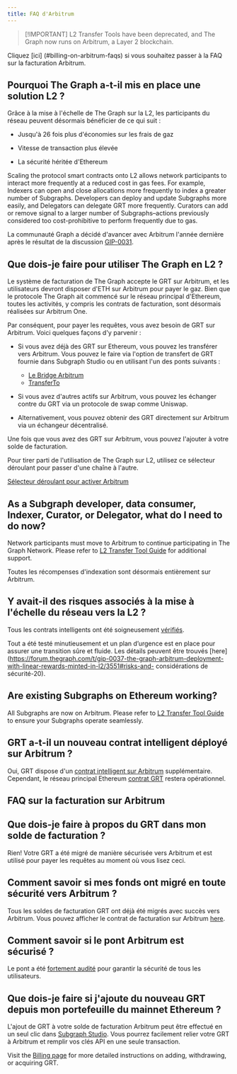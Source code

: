 ```yaml
---
title: FAQ d'Arbitrum
---
```


> [!IMPORTANT] L2 Transfer Tools have been deprecated, and The Graph now runs on Arbitrum, a Layer 2 blockchain.

Cliquez [ici] (#billing-on-arbitrum-faqs) si vous souhaitez passer à la FAQ sur la facturation Arbitrum.

## Pourquoi The Graph a-t-il mis en place une solution L2 ?

Grâce à la mise à l'échelle de The Graph sur la L2, les participants du réseau peuvent désormais bénéficier de ce qui suit :

- Jusqu'à 26 fois plus d'économies sur les frais de gaz

- Vitesse de transaction plus élevée

- La sécurité héritée d'Ethereum

Scaling the protocol smart contracts onto L2 allows network participants to interact more frequently at a reduced cost in gas fees. For example, Indexers can open and close allocations more frequently to index a greater number of Subgraphs. Developers can deploy and update Subgraphs more easily, and Delegators can delegate GRT more frequently. Curators can add or remove signal to a larger number of Subgraphs–actions previously considered too cost-prohibitive to perform frequently due to gas.

La communauté Graph a décidé d'avancer avec Arbitrum l'année dernière après le résultat de la discussion [GIP-0031](https://forum.thegraph.com/t/gip-0031-arbitrum-grt-bridge/3305).

## Que dois-je faire pour utiliser The Graph en L2 ?

Le système de facturation de The Graph accepte le GRT sur Arbitrum, et les utilisateurs devront disposer d'ETH sur Arbitrum pour payer le gaz. Bien que le protocole The Graph ait commencé sur le réseau principal d'Ethereum, toutes les activités, y compris les contrats de facturation, sont désormais réalisées sur Arbitrum One.

Par conséquent, pour payer les requêtes, vous avez besoin de GRT sur Arbitrum. Voici quelques façons d'y parvenir :

- Si vous avez déjà des GRT sur Ethereum, vous pouvez les transférer vers Arbitrum. Vous pouvez le faire via l'option de transfert de GRT fournie dans Subgraph Studio ou en utilisant l'un des ponts suivants :
  - [Le Bridge Arbitrum](https://bridge.arbitrum.io/?l2ChainId=42161)
  - [TransferTo](https://transferto.xyz/swap)

- Si vous avez d'autres actifs sur Arbitrum, vous pouvez les échanger contre du GRT via un protocole de swap comme Uniswap.

- Alternativement, vous pouvez obtenir des GRT directement sur Arbitrum via un échangeur décentralisé.

Une fois que vous avez des GRT sur Arbitrum, vous pouvez l'ajouter à votre solde de facturation.

Pour tirer parti de l'utilisation de The Graph sur L2, utilisez ce sélecteur déroulant pour passer d'une chaîne à l'autre.

[Sélecteur déroulant pour activer Arbitrum](/img/arbitrum-screenshot-toggle.png)

## As a Subgraph developer, data consumer, Indexer, Curator, or Delegator, what do I need to do now?

Network participants must move to Arbitrum to continue participating in The Graph Network. Please refer to [L2 Transfer Tool Guide](/archived/arbitrum/l2-transfer-tools-guide/) for additional support.

Toutes les récompenses d'indexation sont désormais entièrement sur Arbitrum.

## Y avait-il des risques associés à la mise à l'échelle du réseau vers la L2 ?

Tous les contrats intelligents ont été soigneusement [vérifiés](https://github.com/graphprotocol/contracts/blob/main/packages/contracts/audits/OpenZeppelin/2022-07-graph-arbitrum-bridge-aud.pdf).

Tout a été testé minutieusement et un plan d’urgence est en place pour assurer une transition sûre et fluide. Les détails peuvent être trouvés [here](https://forum.thegraph.com/t/gip-0037-the-graph-arbitrum-deployment-with-linear-rewards-minted-in-l2/3551#risks-and- considérations de sécurité-20).

## Are existing Subgraphs on Ethereum working?

All Subgraphs are now on Arbitrum. Please refer to [L2 Transfer Tool Guide](/archived/arbitrum/l2-transfer-tools-guide/) to ensure your Subgraphs operate seamlessly.

## GRT a-t-il un nouveau contrat intelligent déployé sur Arbitrum ?

Oui, GRT dispose d'un [contrat intelligent sur Arbitrum](https://arbiscan.io/address/0x9623063377ad1b27544c965ccd7342f7ea7e88c7) supplémentaire. Cependant, le réseau principal Ethereum [contrat GRT](https://etherscan.io/token/0xc944e90c64b2c07662a292be6244bdf05cda44a7) restera opérationnel.

## FAQ sur la facturation sur Arbitrum

## Que dois-je faire à propos du GRT dans mon solde de facturation ?

Rien! Votre GRT a été migré de manière sécurisée vers Arbitrum et est utilisé pour payer les requêtes au moment où vous lisez ceci.

## Comment savoir si mes fonds ont migré en toute sécurité vers Arbitrum ?

Tous les soldes de facturation GRT ont déjà été migrés avec succès vers Arbitrum. Vous pouvez afficher le contrat de facturation sur Arbitrum [here](https://arbiscan.io/address/0x1B07D3344188908Fb6DEcEac381f3eE63C48477a).

## Comment savoir si le pont Arbitrum est sécurisé ?

Le pont a été [fortement audité](https://code4rena.com/contests/2022-10-the-graph-l2-bridge-contest) pour garantir la sécurité de tous les utilisateurs.

## Que dois-je faire si j'ajoute du nouveau GRT depuis mon portefeuille du mainnet Ethereum ?

L'ajout de GRT à votre solde de facturation Arbitrum peut être effectué en un seul clic dans [Subgraph Studio](https://thegraph.com/studio/). Vous pourrez facilement relier votre GRT à Arbitrum et remplir vos clés API en une seule transaction.

Visit the [Billing page](/subgraphs/billing/) for more detailed instructions on adding, withdrawing, or acquiring GRT.
